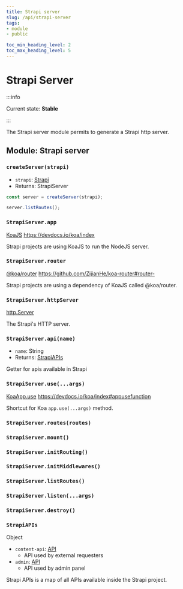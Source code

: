 ```yaml
---
title: Strapi server
slug: /api/strapi-server
tags:
- module
- public

toc_min_heading_level: 2
toc_max_heading_level: 5
---
```


# Strapi Server

:::info

Current state: **Stable**

:::

The Strapi server module permits to generate a Strapi http server.

## Module: Strapi server

### `createServer(strapi)`

- `strapi`: [<Type>Strapi</Type>](Strapi)
- Returns: <Type>StrapiServer</Type>

```javascript
const server = createServer(strapi);

server.listRoutes();
```

### `StrapiServer.app`

[<Type>KoaJS</Type>](https://devdocs.io/koa/index) https://devdocs.io/koa/index

Strapi projects are using KoaJS to run the NodeJS server.

### `StrapiServer.router`

[<Type>@koa/router</Type>](https://github.com/ZijianHe/koa-router#router-) https://github.com/ZijianHe/koa-router#router-

Strapi projects are using a dependency of KoaJS called @koa/router.

### `StrapiServer.httpServer`

[<Type>http.Server</Type>](https://nodejs.org/docs/latest-v18.x/api/http.html)

The Strapi's HTTP server.

### `StrapiServer.api(name)`

- `name`: <Type>String</Type>
- Returns: [<Type>StrapiAPIs</Type>](#strapiapis)

Getter for apis available in Strapi

### `StrapiServer.use(...args)`

[<Type>KoaApp.use</Type>](https://devdocs.io/koa/index#appusefunction) https://devdocs.io/koa/index#appusefunction

Shortcut for Koa `app.use(...args)` method.

### `StrapiServer.routes(routes)`
### `StrapiServer.mount()`
### `StrapiServer.initRouting()`
### `StrapiServer.initMiddlewares()`
### `StrapiServer.listRoutes()`
### `StrapiServer.listen(...args)`
### `StrapiServer.destroy()`

### `StrapiAPIs`
<Type>Object</Type>

- `content-api`: [<Type>API</Type>](API)
  - API used by external requesters
- `admin`: [<Type>API</Type>](API)
  - API used by admin panel

Strapi APIs is a map of all APIs available inside the Strapi project.